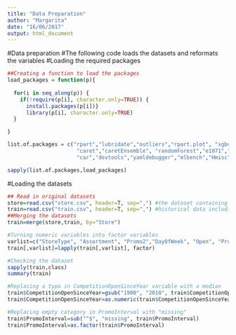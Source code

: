 ```yaml
---
title: "Data Preparation"
author: "Margarita"
date: "16/06/2017"
output: html_document
---
```

#Data preparation
#The following code loads the datasets and reformats the variables
#Loading the required packages
```r
##Creating a function to load the packages
load_packages = function(p){
  
  for(i in seq_along(p)) {
    if(!require(p[i], character.only=TRUE)) {
      install.packages(p[i])}
      library(p[i], character.only=TRUE)
  }

}

list.of.packages = c("rpart","lubridate","outliers","rpart.plot", "xgboost",
                      "caret","caretEnsemble", "randomForest","e1071","pROC", "tidyr", "klaR", 
                      "car","devtools","yamldebugger","mlbench","Hmisc", "ggvis","relaimpo")

sapply(list.of.packages,load_packages)
```

#Loading the datasets
```r
## Read in original datasets
store=read.csv("store.csv", header=T, sep=",") #the dataset containing supplemental information about the stores
train=read.csv("train.csv", header=T, sep=",") #historical data including sales
##Merging the datasets 
train=merge(store,train, by="Store")
```

```r
#Turning numeric variables into factor variables
varlist=c("StoreType", "Assortment", "Promo2","DayOfWeek", "Open", "Promo", "StateHoliday", "SchoolHoliday")
train[,varlist]=lapply(train[,varlist], factor)
```

```r
#Checking the dataset
sapply(train,class)
summary(train)
```

```r
#Replacing a typo in CompetitionOpenSinceYear variable with a median
train$CompetitionOpenSinceYear=gsub("1900", "2010", train$CompetitionOpenSinceYear)
train$CompetitionOpenSinceYear=as.numeric(train$CompetitionOpenSinceYear)
```

```r
#Replacing empty category in PromoInterval with "missing"
train$PromoInterval=sub("^$", "missing", train$PromoInterval)
train$PromoInterval=as.factor(train$PromoInterval)
```
